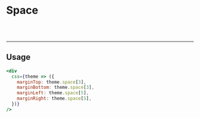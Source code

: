 
<Meta title="Theme/Space" />

# Space

<br />

<ThemeProvider>
    <SpaceShowcase />
</ThemeProvider>

<br />

----
## Usage

```jsx
<div
  css={theme => ({
    marginTop: theme.space[3],
    marginBottom: theme.space[3],
    marginLeft: theme.space[5],
    marginRight: theme.space[5],
  })}
/>
```
